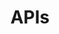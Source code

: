 ---
title: APIs
description: Experienced in creating and consuming APIs to facilitate data exchange between software systems.
---